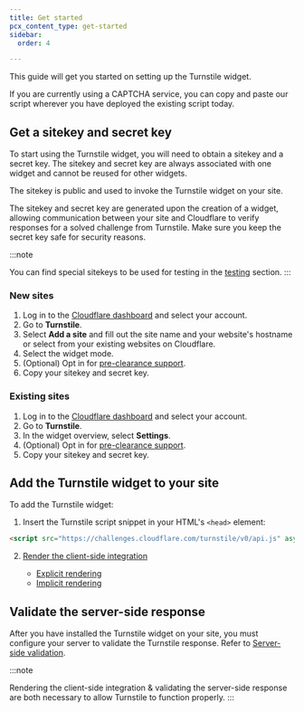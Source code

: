 ```yaml
---
title: Get started
pcx_content_type: get-started
sidebar:
  order: 4

---
```



This guide will get you started on setting up the Turnstile widget.

If you are currently using a <GlossaryTooltip term="CAPTCHA">CAPTCHA</GlossaryTooltip> service, you can copy and paste our script wherever you have deployed the existing script today.

## Get a sitekey and secret key

To start using the Turnstile widget, you will need to obtain a <GlossaryTooltip term="sitekey">sitekey</GlossaryTooltip> and a <GlossaryTooltip term="secret key">secret key</GlossaryTooltip>. The sitekey and secret key are always associated with one widget and cannot be reused for other widgets.

The sitekey is public and used to invoke the Turnstile widget on your site.

The sitekey and secret key are generated upon the creation of a widget, allowing communication between your site and Cloudflare to verify responses for a solved challenge from Turnstile. Make sure you keep the secret key safe for security reasons.

:::note

You can find special sitekeys to be used for testing in the [testing](/turnstile/troubleshooting/testing/) section. 
:::

### New sites

1. Log in to the [Cloudflare dashboard](https://dash.cloudflare.com/?to=/:account/turnstile) and select your account.
2. Go to **Turnstile**.
3. Select **Add a site** and fill out the site name and your website's hostname or select from your existing websites on Cloudflare.
4. Select the widget mode.
5. (Optional) Opt in for [pre-clearance support](/turnstile/concepts/pre-clearance-support/).
6. Copy your sitekey and secret key.

### Existing sites

1. Log in to the [Cloudflare dashboard](https://dash.cloudflare.com/?to=/:account/turnstile) and select your account.
2. Go to **Turnstile**.
3. In the widget overview, select **Settings**.
4. (Optional) Opt in for [pre-clearance support](/turnstile/concepts/pre-clearance-support/).
5. Copy your sitekey and secret key.

## Add the Turnstile widget to your site

To add the Turnstile widget:

1. Insert the Turnstile script snippet in your HTML's `<head>` element:

<div>

```html
<script src="https://challenges.cloudflare.com/turnstile/v0/api.js" async defer></script>
```

</div>

2. [Render the client-side integration](/turnstile/get-started/client-side-rendering/)

   - [Explicit rendering](/turnstile/get-started/client-side-rendering/#explicitly-render-the-turnstile-widget)
   - [Implicit rendering](/turnstile/get-started/client-side-rendering/#implicitly-render-the-turnstile-widget)

## Validate the server-side response

<Render file="siteverify-warning" />

After you have installed the Turnstile widget on your site, you must configure your server to validate the Turnstile response.
Refer to [Server-side validation](/turnstile/get-started/server-side-validation/).

:::note

Rendering the client-side integration & validating the server-side response are both necessary to allow Turnstile to function properly. 
:::
